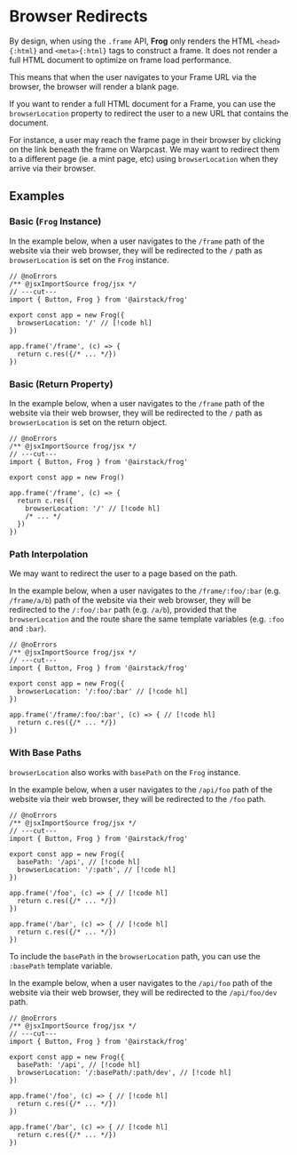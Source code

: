 # Browser Redirects

By design, when using the `.frame` API, **Frog** only renders the HTML `<head>{:html}` and `<meta>{:html}` tags to construct a frame.
It does not render a full HTML document to optimize on frame load performance.

This means that when the user navigates to your Frame URL via the browser, the browser will render a blank page.

If you want to render a full HTML document for a Frame, you can use the `browserLocation` property to redirect the user 
to a new URL that contains the document.

For instance, a user may reach the frame page in their browser by clicking on the link beneath the frame on Warpcast.
We may want to redirect them to a different page (ie. a mint page, etc) using `browserLocation` when they arrive via their browser.

## Examples

### Basic (`Frog` Instance)

In the example below, when a user navigates to the `/frame` path of the website via their web browser, 
they will be redirected to the `/` path as `browserLocation` is set on the `Frog` instance.

```tsx twoslash
// @noErrors
/** @jsxImportSource frog/jsx */
// ---cut---
import { Button, Frog } from '@airstack/frog'
 
export const app = new Frog({
  browserLocation: '/' // [!code hl]
})
 
app.frame('/frame', (c) => {
  return c.res({/* ... */})
})
```

### Basic (Return Property)

In the example below, when a user navigates to the `/frame` path of the website via their web browser, 
they will be redirected to the `/` path as `browserLocation` is set on the return object.

```tsx twoslash
// @noErrors
/** @jsxImportSource frog/jsx */
// ---cut---
import { Button, Frog } from '@airstack/frog'
 
export const app = new Frog()
 
app.frame('/frame', (c) => {
  return c.res({
    browserLocation: '/' // [!code hl]
    /* ... */
  })
})
```

### Path Interpolation

We may want to redirect the user to a page based on the path.

In the example below, when a user navigates to the `/frame/:foo/:bar` (e.g. `/frame/a/b`) path of the website via their web browser, 
they will be redirected to the `/:foo/:bar` path (e.g. `/a/b`), provided that the `browserLocation` and the route share the same template variables (e.g. `:foo` and `:bar`).

```tsx twoslash
// @noErrors
/** @jsxImportSource frog/jsx */
// ---cut---
import { Button, Frog } from '@airstack/frog'
 
export const app = new Frog({
  browserLocation: '/:foo/:bar' // [!code hl]
})
 
app.frame('/frame/:foo/:bar', (c) => { // [!code hl]
  return c.res({/* ... */})
})
```

### With Base Paths

`browserLocation` also works with `basePath` on the `Frog` instance.

In the example below, when a user navigates to the `/api/foo` path of the website via their web browser, 
they will be redirected to the `/foo` path.

```tsx twoslash
// @noErrors
/** @jsxImportSource frog/jsx */
// ---cut---
import { Button, Frog } from '@airstack/frog'
 
export const app = new Frog({
  basePath: '/api', // [!code hl]
  browserLocation: '/:path', // [!code hl]
})
 
app.frame('/foo', (c) => { // [!code hl]
  return c.res({/* ... */})
})

app.frame('/bar', (c) => { // [!code hl]
  return c.res({/* ... */})
})
```

To include the `basePath` in the `browserLocation` path, you can use the `:basePath` template variable.

In the example below, when a user navigates to the `/api/foo` path of the website via their web browser, 
they will be redirected to the `/api/foo/dev` path.

```tsx twoslash
// @noErrors
/** @jsxImportSource frog/jsx */
// ---cut---
import { Button, Frog } from '@airstack/frog'
 
export const app = new Frog({
  basePath: '/api', // [!code hl]
  browserLocation: '/:basePath/:path/dev', // [!code hl]
})
 
app.frame('/foo', (c) => { // [!code hl]
  return c.res({/* ... */})
})

app.frame('/bar', (c) => { // [!code hl]
  return c.res({/* ... */})
})
```